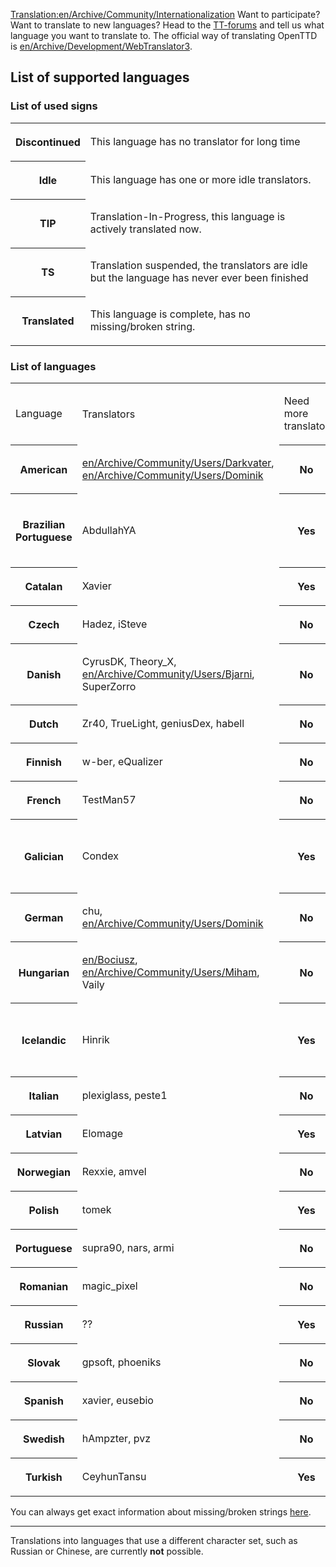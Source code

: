 [[Translation:en/Archive/Community/Internationalization]]
Want to participate? Want to translate to new languages? Head to the [http://www.tt-forums.net/viewtopic.php?t=7924 TT-forums] and tell us what language you want to translate to. The official way of translating OpenTTD is [[en/Archive/Development/WebTranslator3]].

==List of supported languages==

===List of used signs===
<table>
<tr><th class="unclaimed">Discontinued<td>This language has no translator for long time</td></tr>
<tr><th class="claimed">Idle<td>This language has one or more idle translators.</td></tr>
<tr><th class="wip">TIP<td>Translation-In-Progress, this language is actively translated now.</td></tr>
<tr><th class="converted">TS</th><td>Translation suspended, the translators are idle but the language has never ever been finished</td></tr>
<tr><th class="checked2">Translated<td>This language is complete, has no missing/broken string.</td></tr>
</table>

===List of languages===
<table>
<tr><td>Language</td><td>Translators</td><td>Need more translator</td><td>Comment</td></tr>
<tr><th class="checked2">American</th><td>[[en/Archive/Community/Users/Darkvater]], [[en/Archive/Community/Users/Dominik]]</td><th class="claimed">No</th><td>-</td></tr>
<tr><th class="converted">Brazilian Portuguese</th><td>AbdullahYA</td><th class="checked2">Yes</th><td>Missing ??, broken ?? strings</td></tr>
<tr><th class="claimed">Catalan</th><td>Xavier</td><th class="checked2">Yes</th><td>-</td></tr>
<tr><th class="claimed">Czech</th><td>Hadez, iSteve</td><th class="claimed">No</th><td>-</td></tr>
<tr><th class="claimed">Danish</th><td>CyrusDK, Theory_X, [[en/Archive/Community/Users/Bjarni]], SuperZorro</td><th class="claimed">No</th><td>-</td></tr>
<tr><th class="claimed">Dutch</th><td>Zr40, TrueLight, geniusDex, habell</td><th class="claimed">No</th><td>-</td></tr>
<tr><th class="claimed">Finnish</th><td>w-ber, eQualizer</td><th class="claimed">No</th><td>-</td></tr>
<tr><th class="checked2">French</th><td>TestMan57</td><th class="claimed">No</th><td>-</td></tr>
<tr><th class="converted">Galician</th><td>Condex</td><th class="checked2">Yes</th><td>Missing 100, broken 2 strings</td></tr>
<tr><th class="checked2">German</th><td>chu, [[en/Archive/Community/Users/Dominik]]</td><th class="claimed">No</th><td>-</td></tr>
<tr><th class="checked2">Hungarian</th><td>[[en/Bociusz]], [[en/Archive/Community/Users/Miham]], Vaily</td><th class="claimed">No</th><td>-</td></tr>
<tr><th class="converted">Icelandic</th><td>Hinrik</td><th class="checked2">Yes</th><td>Missing 1373, broken 7 strings</td></tr>
<tr><th class="claimed">Italian</th><td>plexiglass, peste1</td><th class="claimed">No</th><td>-</td></tr>
<tr><th class="converted">Latvian</th><td>Elomage</td><th class="checked2">Yes</th><td>-</td></tr>
<tr><th class="claimed">Norwegian</th><td>Rexxie, amvel</td><th class="claimed">No</th><td>-</td></tr>
<tr><th class="claimed">Polish</th><td>tomek</td><th class="checked2">Yes</th><td>-</td></tr>
<tr><th class="claimed">Portuguese</th><td>supra90, nars, armi</td><th class="claimed">No</th><td>-</td></tr>
<tr><th class="checked2">Romanian</th><td>magic_pixel</td><th class="claimed">No</th><td>-</td></tr>
<tr><th class="converted">Russian</th><td>??</td><th class="checked2">Yes</th><td>-</td></tr>
<tr><th class="claimed">Slovak</th><td>gpsoft, phoeniks</td><th class="claimed">No</th><td>-</td></tr>
<tr><th class="claimed">Spanish</th><td>xavier, eusebio</td><th class="claimed">No</th><td>-</td></tr>
<tr><th class="claimed">Swedish</th><td>hAmpzter, pvz</td><th class="claimed">No</th><td>-</td></tr>
<tr><th class="claimed">Turkish</th><td>CeyhunTansu</td><th class="checked2">Yes</th><td>-</td></tr>
</table>

You can always get exact information about missing/broken strings [http://translator.openttd.org/checklangfiles.php here].

----


Translations into languages that use a different character set, such as Russian or Chinese, are currently '''not''' possible.